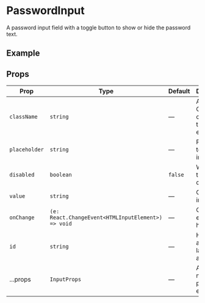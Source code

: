 
# PasswordInput

A password input field with a toggle button to show or hide the password text.

<InstallTabs components="PasswordInput" />

## Example

<DefaultExample />

## Props

| Prop          | Type                                               | Default | Description                                  |
| ------------- | -------------------------------------------------- | ------- | -------------------------------------------- |
| `className`   | `string`                                           | —       | Additional CSS classes for the input element |
| `placeholder` | `string`                                           | —       | Placeholder text for the input               |
| `disabled`    | `boolean`                                          | `false` | Whether the input is disabled                |
| `value`       | `string`                                           | —       | Controlled input value                       |
| `onChange`    | `(e: React.ChangeEvent<HTMLInputElement>) => void` | —       | Change event handler                         |
| `id`          | `string`                                           | —       | HTML id attribute for label association      |
| ...props      | `InputProps`                                       | —       | All other native input props except `type`   |
